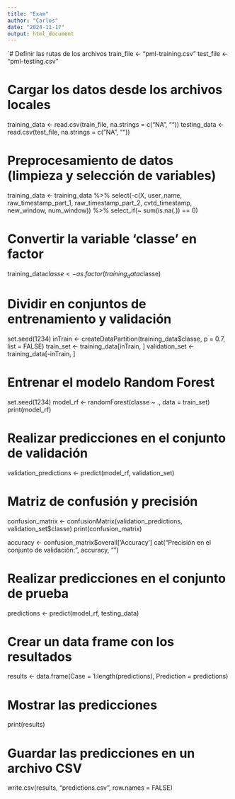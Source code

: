 ---
title: "Exam"
author: "Carlos"
date: "2024-11-17"
output: html_document
---

`# Definir las rutas de los archivos
train_file <- "pml-training.csv"
test_file <- "pml-testing.csv"

# Cargar los datos desde los archivos locales
training_data <- read.csv(train_file, na.strings = c("NA", ""))
testing_data <- read.csv(test_file, na.strings = c("NA", ""))

# Preprocesamiento de datos (limpieza y selección de variables)
training_data <- training_data %>%
  select(-c(X, user_name, raw_timestamp_part_1, raw_timestamp_part_2, cvtd_timestamp, new_window, num_window)) %>%
  select_if(~ sum(is.na(.)) == 0)

# Convertir la variable 'classe' en factor
training_data$classe <- as.factor(training_data$classe)

# Dividir en conjuntos de entrenamiento y validación
set.seed(1234)
inTrain <- createDataPartition(training_data$classe, p = 0.7, list = FALSE)
train_set <- training_data[inTrain, ]
validation_set <- training_data[-inTrain, ]

# Entrenar el modelo Random Forest
set.seed(1234)
model_rf <- randomForest(classe ~ ., data = train_set)
print(model_rf)

# Realizar predicciones en el conjunto de validación
validation_predictions <- predict(model_rf, validation_set)

# Matriz de confusión y precisión
confusion_matrix <- confusionMatrix(validation_predictions, validation_set$classe)
print(confusion_matrix)

accuracy <- confusion_matrix$overall['Accuracy']
cat("Precisión en el conjunto de validación:", accuracy, "\n")

# Realizar predicciones en el conjunto de prueba
predictions <- predict(model_rf, testing_data)

# Crear un data frame con los resultados
results <- data.frame(Case = 1:length(predictions), Prediction = predictions)

# Mostrar las predicciones
print(results)

# Guardar las predicciones en un archivo CSV
write.csv(results, "predictions.csv", row.names = FALSE)

